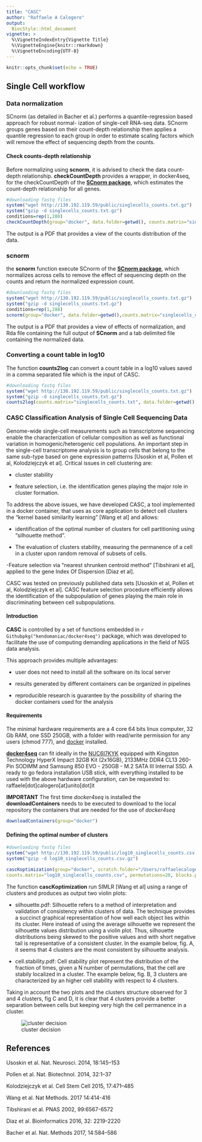 ```yaml
---
title: "CASC"
author: "Raffaele A Calogero"
output: 
  BiocStyle::html_document
vignette: >
  %\VignetteIndexEntry{Vignette Title}
  %\VignetteEngine{knitr::rmarkdown}
  %\VignetteEncoding{UTF-8}  
---
```


```r
knitr::opts_chunk$set(echo = TRUE)
```

## Single Cell workflow

### Data normalization

SCnorm (as detailed in Bacher et al.) performs a quantile-regression based approach for robust normal-
ization of single-cell RNA-seq data.  SCnorm groups genes based on their count-depth relationship then applies a quantile regression to each group in order to estimate scaling factors which will remove the effect of sequencing depth from the counts.

#### Check counts-depth relationship

Before normalizing using **scnorm**, it is advised to check the data count-depth relationship. **checkCountDepth** provides a wrapper, in docker4seq, for the checkCountDepth of the [**SCnorm package**](https://github.com/rhondabacher/SCnorm), which estimates the count-depth relationship for all genes.

```r
#downloading fastq files
system("wget http://130.192.119.59/public/singlecells_counts.txt.gz")
system("gzip -d singlecells_counts.txt.gz")
conditions=rep(1,288)
checkCountDepth(group="docker", data.folder=getwd(), counts.matrix="singlecells_counts.txt", conditions=conditions, outputName="singlecells_counts", nCores=8)

```

The output is a PDF that provides a view of the counts distribution of the data.

### scnorm

the **scnorm** function execute SCnorm of the [**SCnorm package**](https://github.com/rhondabacher/SCnorm), which normalizes  across  cells  to  remove  the effect  of  sequencing  depth  on  the  counts  and  return  the  normalized expression count.

```r
#downloading fastq files
system("wget http://130.192.119.59/public/singlecells_counts.txt.gz")
system("gzip -d singlecells_counts.txt.gz")
conditions=rep(1,288)
scnorm(group="docker", data.folder=getwd(),counts.matrix="singlecells_counts.txt", conditions=conditions,outputName="singlecells_counts", nCores=8, filtercellNum=10)

```

The output is a PDF that provides a view of effects of normalization, and Rda file containing the full output of **SCnorm** and a tab delimited file containing the normalized data.


### Converting a count table in log10

The function **counts2log** can convert a count table in a log10 values saved in a comma separated file which is the input of CASC.

```r
#downloading fastq files
system("wget http://130.192.119.59/public/singlecells_counts.txt.gz")
system("gzip -d singlecells_counts.txt.gz")
counts2log(counts.matrix="singlecells_counts.txt", data.folder=getwd(), log.base=10, type="txt")
```


### CASC Classification Analysis of Single Cell Sequencing Data

Genome-wide single-cell measurements such as transcriptome sequencing enable the characterization of cellular composition as well as functional variation in homogenic/heterogenic cell populations. An important step in the single-cell transcriptome analysis is to group cells that belong to the same sub-type based on gene expression patterns [Usoskin et al, Pollen et al, Kolodziejczyk et al]. Critical issues in cell clustering are:

- cluster stability

- feature selection, i.e. the identification genes playing the major role in cluster formation. 

To address the above issues, we have developed CASC, a tool implemented in a docker container, that uses as core application to detect cell clusters the “kernel based similarity learning” [Wang et al] and allows: 

- identification of the optimal number of clusters for cell partitioning using “silhouette method”. 

- The evaluation of clusters stability, measuring the permanence of a cell in a cluster upon random removal of subsets of cells. 

-Feature selection via “nearest shrunken centroid method” [Tibshirani et al], applied to the gene Index Of Dispersion [Diaz et al]. 

CASC was tested on previously published data sets [Usoskin et al, Pollen et al, Kolodziejczyk et al]. CASC feature selection procedure efficiently allows the identification of the subpopulation of genes playing the main role in discriminating between cell subpopulations.


#### Introduction

**CASC** is controlled by a set of functions embedded in `r Githubpkg("kendomaniac/docker4seq")` package,
which was developed to facilitate the use of computing demanding applications in the field of NGS data analysis.


This approach provides multiple advantages: 

- user does not need to install all the software on its local server

- results generated by different containers can be organized in pipelines

- reproducible research is guarantee by the possibility of sharing the docker containers used for the analysis 

#### Requirements
The minimal hardware requirements are a 4 core 64 bits linux computer, 32 Gb RAM, one SSD 250GB, with a folder with read/write permission for any users (chmod 777), and [docker](https://www.docker.com/) installed.

[**docker4seq**](https://github.com/kendomaniac/docker4seq) can fit ideally in the [NUC6I7KYK](https://www.intel.com/content/www/us/en/products/boards-kits/nuc/kits/nuc6i7kyk.html) equipped with Kingston Technology HyperX Impact 32GB Kit (2x16GB), 2133MHz DDR4 CL13 260-Pin SODIMM and Samsung 850 EVO - 250GB - M.2 SATA III Internal SSD.
A ready to go fedora installation USB stick, with everything installed to be used with the above hardware configuration, can be requested to: raffaele[dot]calogero[at]unito[dot]it

**IMPORTANT** The first time *docker4seq* is installed the **downloadContainers** needs to be executed  to download to the local repository the containers that are needed for the use of *docker4seq*

```r
downloadContainers(group="docker")
```


#### Defining the optimal number of clusters


```r
#downloading fastq files
system("wget http://130.192.119.59/public/log10_singlecells_counts.csv.gz")
system("gzip -d log10_singlecells_counts.csv.gz")

cascKoptimization(group="docker", scratch.folder="/Users/raffaelecalogero/Desktop/scratch", data.folder=getwd(),
counts.matrix="log10_singlecells_counts.csv", permutations=20, blocks.permutations=2, core=0, bootstrap.fraction=10, k.min=2, k.max=4, totIdentity=80, clusterIdentity=80)

```

The function **cascKoptimization** run SIMLR [Wang et al] using a range of clusters and produces as output two violin plots:

- silhouette.pdf: Silhouette refers to a method of interpretation and validation of consistency within clusters of data. The technique provides a succinct graphical representation of how well each object lies within its cluster. Here instead of using the average silhouette we represent the silhouette values distribution using a violin plot. Thus, silhouette distributions being skewed to the positive values and with short negative tail is representative of a consistent cluster. In the example below, fig. A, it seems that 4 clusters are the most consistent by silhouette analysis.


- cell.stability.pdf: Cell stability plot represent the distribution of the fraction of times, given a N number of permutations, that the cell are stabily localized in a cluster. The example below, fig. B, 3 clusters are characterized by an higher cell stability with respect to 4 clusters. 

Taking in account the two plots and the clusters structure observed for 3 and 4 clusters, fig C and D, it is clear that 4 clusters provide a better separation between cells but keeping very high the cell permanence in a cluster.

![cluster decision](/Users/raffaelecalogero/Dropbox/data/docker/docker4seq/inst/img/silhouette.stability.jpg)




## References

Usoskin et al. Nat. Neurosci. 2014, 18:145–153

Pollen et al. Nat. Biotechnol. 2014, 32:1–37

Kolodziejczyk et al. Cell Stem Cell 2015, 17:471–485

Wang et al. Nat Methods. 2017 14:414-416

Tibshirani et al. PNAS 2002, 99:6567-6572

Diaz et al. Bioinformatics 2016, 32: 2219-2220

Bacher et al. Nat. Methods  2017, 14:584–586


